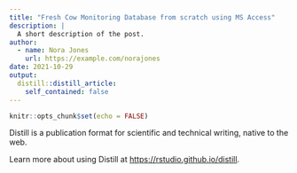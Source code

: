 ```yaml
---
title: "Fresh Cow Monitoring Database from scratch using MS Access"
description: |
  A short description of the post.
author:
  - name: Nora Jones
    url: https://example.com/norajones
date: 2021-10-29
output:
  distill::distill_article:
    self_contained: false
---
```



```r
knitr::opts_chunk$set(echo = FALSE)
```

Distill is a publication format for scientific and technical writing, native to the web.

Learn more about using Distill at <https://rstudio.github.io/distill>.


